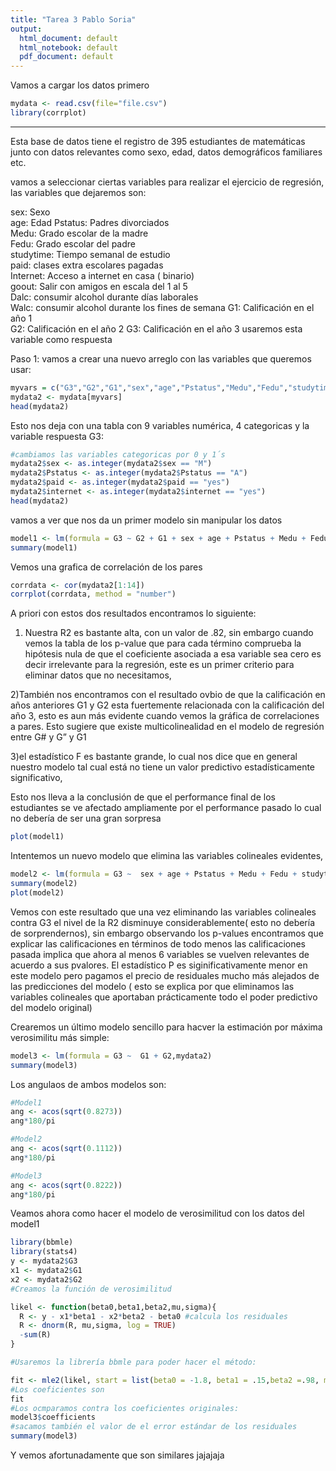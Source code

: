 ---
title: "Tarea 3 Pablo Soria"
output:
  html_document: default
  html_notebook: default
  pdf_document: default
---

Vamos a cargar los datos primero 

```{r}
mydata <- read.csv(file="file.csv")
library(corrplot)
```
---
Esta base de datos tiene el registro de 395 estudiantes de matemáticas junto con datos relevantes como sexo, edad, datos demográficos familiares etc. 

vamos a seleccionar ciertas variables para realizar el ejercicio de regresión, las variables que dejaremos son:

sex: Sexo  
age: Edad 
Pstatus: Padres divorciados  
Medu: Grado escolar de la madre  
Fedu: Grado escolar del padre  
studytime: Tiempo semanal de estudio  
paid: clases extra escolares pagadas  
Internet: Acceso a internet en casa ( binario)  
goout: Salir con amigos en escala del 1 al 5  
Dalc: consumir alcohol durante días laborales  
Walc:  consumir alcohol durante los fines de semana
G1: Calificación en el año 1  
G2: Calificación en el año 2
G3: Calificación en el año 3 usaremos esta variable como respuesta


Paso 1: vamos a crear una nuevo arreglo con las variables que queremos usar:
```{r}
myvars = c("G3","G2","G1","sex","age","Pstatus","Medu","Fedu","studytime","paid","internet","goout","Dalc","Walc")
mydata2 <- mydata[myvars]
head(mydata2)


```

Esto nos deja con una tabla con 9 variables numérica, 4 categoricas y la variable respuesta G3:

```{r}

#cambiamos las variables categoricas por 0 y 1´s 
mydata2$sex <- as.integer(mydata2$sex == "M")
mydata2$Pstatus <- as.integer(mydata2$Pstatus == "A")
mydata2$paid <- as.integer(mydata2$paid == "yes")
mydata2$internet <- as.integer(mydata2$internet == "yes")
head(mydata2)
```
vamos a ver que nos da un primer modelo sin manipular los datos
```{r}
model1 <- lm(formula = G3 ~ G2 + G1 + sex + age + Pstatus + Medu + Fedu + studytime + paid + goout +Dalc + Walc,mydata2)
summary(model1)
```
Vemos una grafica de correlación de los pares 
```{r}
corrdata <- cor(mydata2[1:14])
corrplot(corrdata, method = "number")

```
A priori con estos dos resultados encontramos lo siguiente:  

1) Nuestra R2 es bastante alta, con un valor de .82, sin embargo cuando vemos la tabla de los p-value que para cada término comprueba la hipótesis nula de que el coeficiente asociada a esa variable sea cero es decir irrelevante para la regresión, este es un primer criterio para
eliminar datos que no necesitamos, 

2)También nos encontramos con el resultado ovbio de que la calificación en años anteriores G1 y G2 esta fuertemente relacionada con la calificación del año 3, esto es aun más evidente cuando vemos la gráfica de correlaciones a pares. Esto sugiere que existe multicolinealidad en el modelo de regresión entre G# y G" y G1

3)el estadístico F es bastante grande, lo cual nos dice que en general nuestro modelo tal cual está no tiene un valor predictivo estadísticamente significativo, 

Esto nos lleva a la conclusión de que el performance final de los estudiantes se ve afectado ampliamente por el performance pasado lo cual no debería de ser una gran sorpresa

```{r}
plot(model1)

```

 Intentemos un nuevo modelo que elimina las variables colineales evidentes, 



```{r}
model2 <- lm(formula = G3 ~  sex + age + Pstatus + Medu + Fedu + studytime + paid + goout +Dalc + Walc,mydata2)
summary(model2)
plot(model2)


```

Vemos con este resultado que una vez eliminando las variables colineales contra G3 el nivel de la R2 disminuye considerablemente( esto no debería de sorprendernos), sin embargo observando los p-values encontramos que explicar las calificaciones en términos de todo menos las calificaciones pasada implica que ahora al menos 6 variables se vuelven relevantes de acuerdo a sus pvalores. El estadístico P es siginificativamente menor en este modelo pero pagamos el precio de residuales mucho más alejados de las predicciones del modelo ( esto se explica por que eliminamos las variables colineales que aportaban prácticamente todo el poder predictivo del modelo original)


Crearemos un último modelo sencillo para hacver la estimación por máxima verosimilitu más simple: 

```{r}
model3 <- lm(formula = G3 ~  G1 + G2,mydata2)
summary(model3)
```



Los angulaos de ambos modelos son:
```{r}
#Model1
ang <- acos(sqrt(0.8273))
ang*180/pi

#Model2
ang <- acos(sqrt(0.1112))
ang*180/pi

#Model3
ang <- acos(sqrt(0.8222))
ang*180/pi


```



Veamos ahora como hacer el modelo de verosimilitud con los datos del model1

```{r}
library(bbmle)
library(stats4)
y <- mydata2$G3
x1 <- mydata2$G1
x2 <- mydata2$G2
#Creamos la función de verosimilitud

likel <- function(beta0,beta1,beta2,mu,sigma){
  R <- y - x1*beta1 - x2*beta2 - beta0 #calcula los residuales
  R <- dnorm(R, mu,sigma, log = TRUE)
  -sum(R)
}

#Usaremos la librería bbmle para poder hacer el método:

fit <- mle2(likel, start = list(beta0 = -1.8, beta1 = .15,beta2 =.98, mu = 0, sigma=.8))
#Los coeficientes son
fit
#Los ocmparamos contra los coeficientes originales:
model3$coefficients
#sacamos también el valor de el error estándar de los residuales
summary(model3)
```

Y vemos afortunadamente que son similares jajajaja 
